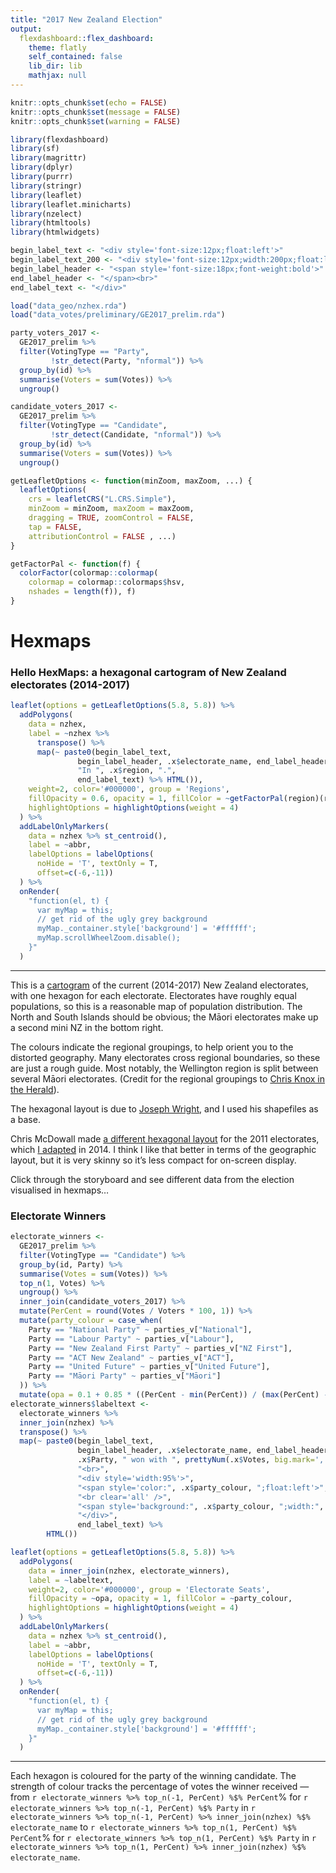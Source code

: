 ```yaml
---
title: "2017 New Zealand Election"
output: 
  flexdashboard::flex_dashboard:
    theme: flatly
    self_contained: false
    lib_dir: lib
    mathjax: null
---
```


```r
knitr::opts_chunk$set(echo = FALSE)
knitr::opts_chunk$set(message = FALSE)
knitr::opts_chunk$set(warning = FALSE)
```

```r
library(flexdashboard)
library(sf)
library(magrittr)
library(dplyr)
library(purrr)
library(stringr)
library(leaflet)
library(leaflet.minicharts)
library(nzelect)
library(htmltools)
library(htmlwidgets)

begin_label_text <- "<div style='font-size:12px;float:left'>"
begin_label_text_200 <- "<div style='font-size:12px;width:200px;float:left'>"
begin_label_header <- "<span style='font-size:18px;font-weight:bold'>"
end_label_header <- "</span><br>"
end_label_text <- "</div>"

load("data_geo/nzhex.rda")
load("data_votes/preliminary/GE2017_prelim.rda")

party_voters_2017 <-
  GE2017_prelim %>% 
  filter(VotingType == "Party",
         !str_detect(Party, "nformal")) %>% 
  group_by(id) %>% 
  summarise(Voters = sum(Votes)) %>% 
  ungroup()

candidate_voters_2017 <-
  GE2017_prelim %>% 
  filter(VotingType == "Candidate",
         !str_detect(Candidate, "nformal")) %>% 
  group_by(id) %>% 
  summarise(Voters = sum(Votes)) %>% 
  ungroup()

getLeafletOptions <- function(minZoom, maxZoom, ...) {
  leafletOptions(
    crs = leafletCRS("L.CRS.Simple"),
    minZoom = minZoom, maxZoom = maxZoom,
    dragging = TRUE, zoomControl = FALSE,
    tap = FALSE,
    attributionControl = FALSE , ...)
}

getFactorPal <- function(f) {
  colorFactor(colormap::colormap(
    colormap = colormap::colormaps$hsv,
    nshades = length(f)), f)
}
```

# Hexmaps {.storyboard}

### Hello HexMaps: a hexagonal cartogram of New Zealand electorates (2014-2017)

```r
leaflet(options = getLeafletOptions(5.8, 5.8)) %>% 
  addPolygons(
    data = nzhex,
    label = ~nzhex %>% 
      transpose() %>% 
      map(~ paste0(begin_label_text,
               begin_label_header, .x$electorate_name, end_label_header,
               "In ", .x$region, ".",
               end_label_text) %>% HTML()),
    weight=2, color='#000000', group = 'Regions',
    fillOpacity = 0.6, opacity = 1, fillColor = ~getFactorPal(region)(region),
    highlightOptions = highlightOptions(weight = 4)
  ) %>% 
  addLabelOnlyMarkers(
    data = nzhex %>% st_centroid(),
    label = ~abbr,
    labelOptions = labelOptions(
      noHide = 'T', textOnly = T,
      offset=c(-6,-11))
  ) %>% 
  onRender(
    "function(el, t) {
      var myMap = this;
      // get rid of the ugly grey background
      myMap._container.style['background'] = '#ffffff';
      myMap.scrollWheelZoom.disable();
    }"
  )
```

***

This is a [cartogram](https://en.wikipedia.org/wiki/Cartogram) of the current
(2014-2017) New Zealand electorates, with one hexagon for each electorate.
Electorates have roughly equal populations, so this is a reasonable map of
population distribution. The North and South Islands should be obvious; the
Māori electorates make up a second mini NZ in the bottom right.

The colours indicate the regional groupings, to help orient you to the
distorted geography. Many electorates cross regional boundaries, so these
are just a rough guide. Most notably, the Wellington region is split between
several Māori electorates. (Credit for the regional groupings to
[Chris Knox in the Herald](http://insights.nzherald.co.nz/election/)).

The hexagonal layout is due to 
[Joseph Wright](http://mapdruid.blogspot.co.nz/2015/05/hexagonal-tile-map-of-new-zealand.html),
and I used his shapefiles as a base.

Chris McDowall made [a different hexagonal layout](http://hindsight.clerestories.com/2014/01/06/chris-mcdowall-hexagonal-maps/)
for the 2011 electorates, which [I adapted](http://david.frigge.nz/nzhex2014/) in 2014.
I think I like that better in terms of the geographic layout, but it is very
skinny so it's less compact for on-screen display.

Click through the storyboard and see different data from the election
visualised in hexmaps...


### Electorate Winners

```r
electorate_winners <-
  GE2017_prelim %>%
  filter(VotingType == "Candidate") %>%
  group_by(id, Party) %>%
  summarise(Votes = sum(Votes)) %>%
  top_n(1, Votes) %>%
  ungroup() %>% 
  inner_join(candidate_voters_2017) %>% 
  mutate(PerCent = round(Votes / Voters * 100, 1)) %>% 
  mutate(party_colour = case_when(
    Party == "National Party" ~ parties_v["National"],
    Party == "Labour Party" ~ parties_v["Labour"],
    Party == "New Zealand First Party" ~ parties_v["NZ First"],
    Party == "ACT New Zealand" ~ parties_v["ACT"],
    Party == "United Future" ~ parties_v["United Future"],
    Party == "Māori Party" ~ parties_v["Māori"]
  )) %>% 
  mutate(opa = 0.1 + 0.85 * ((PerCent - min(PerCent)) / (max(PerCent) - min(PerCent))))
electorate_winners$labeltext <-
  electorate_winners %>% 
  inner_join(nzhex) %>% 
  transpose() %>% 
  map(~ paste0(begin_label_text,
               begin_label_header, .x$electorate_name, end_label_header,
               .x$Party, " won with ", prettyNum(.x$Votes, big.mark=','), " votes.",
               "<br>",
               "<div style='width:95%'>",
               "<span style='color:", .x$party_colour, ";float:left'>", .x$PerCent, "%</span>",
               "<br clear='all' />",
               "<span style='background:", .x$party_colour, ";width:", .x$PerCent, "%;float:left'>&nbsp;</span>",
               "</div>",
               end_label_text) %>% 
        HTML())

leaflet(options = getLeafletOptions(5.8, 5.8)) %>% 
  addPolygons(
    data = inner_join(nzhex, electorate_winners),
    label = ~labeltext,
    weight=2, color='#000000', group = 'Electorate Seats',
    fillOpacity = ~opa, opacity = 1, fillColor = ~party_colour,
    highlightOptions = highlightOptions(weight = 4)
  ) %>% 
  addLabelOnlyMarkers(
    data = nzhex %>% st_centroid(),
    label = ~abbr,
    labelOptions = labelOptions(
      noHide = 'T', textOnly = T,
      offset=c(-6,-11))
  ) %>% 
  onRender(
    "function(el, t) {
      var myMap = this;
      // get rid of the ugly grey background
      myMap._container.style['background'] = '#ffffff';
    }"
  )
```

***

Each hexagon is coloured for the party of the winning candidate. The strength of colour tracks
the percentage of votes the winner received --- from
`r electorate_winners %>% top_n(-1, PerCent) %$% PerCent`% for
`r electorate_winners %>% top_n(-1, PerCent) %$% Party` in
`r electorate_winners %>% top_n(-1, PerCent) %>% inner_join(nzhex) %$% electorate_name`
to
`r electorate_winners %>% top_n(1, PerCent) %$% PerCent`% for
`r electorate_winners %>% top_n(1, PerCent) %$% Party` in
`r electorate_winners %>% top_n(1, PerCent) %>% inner_join(nzhex) %$% electorate_name`.


